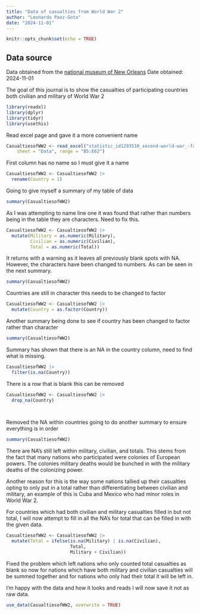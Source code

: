 ```yaml
---
title: "Data of casualties from World War 2"
author: "Leonardo Paez-Goto"
date: "2024-11-01"
---
```


```r
knitr::opts_chunk$set(echo = TRUE)
```

## Data source

Data obtained from the [national museum of New Orleans](https://www.nationalww2museum.org/students-teachers/student-resources/research-starters/research-starters-worldwide-deaths-world-war)
Date obtained: 2024-11-01

The goal of this journal is to show the casualties of participating countries both civilian and military of World War 2
```r
library(readxl)
library(dplyr)
library(tidyr)
library(usethis)
```

Read excel page and gave it a more convenient name
```r
CasualtiesofWW2 <- read_excel("statistic_id1293510_second-world-war_-fatalities-per-country-1939-1945 Original.xlsx", 
    sheet = "Data", range = "B5:E62")
```
First column has no name so I must give it a name

```r
CasualtiesofWW2 <- CasualtiesofWW2 |> 
  rename(Country = 1)

```


Going to give myself a summary of my table of data

```r
summary(CasualtiesofWW2)


```

As I was attempting to name line one it was found that rather than numbers being in the table they are characters. Need to fix this.

```r
CasualtiesofWW2 <- CasualtiesofWW2 |>
  mutate(Military = as.numeric(Military), 
         Civilian = as.numeric(Civilian),
         Total = as.numeric(Total))


```
 
It returns with a warning as it leaves all previously blank spots with NA. However, the characters have been changed to numbers. As can be seen in the next summary.

```r
summary(CasualtiesofWW2)
```
Countries are still in character this needs to be changed to factor

```r
CasualtiesofWW2 <- CasualtiesofWW2 |>
  mutate(Country = as.factor(Country))

```

Another summary being done to see if country has been changed to factor rather than character

```r
summary(CasualtiesofWW2)

```
Summary has shown that there is an NA in the country column, need to find what is missing.

```r
CasualtiesofWW2 |> 
  filter(is.na(Country))
```
There is a row that is blank this can be removed

```r
CasualtiesofWW2 <- CasualtiesofWW2 |>
  drop_na(Country)

  
```
Removed the NA within countries going to do another summary to ensure everything is in order

```r
summary(CasualtiesofWW2)

```
There are NA's still left within military, civilian, and totals. This stems from the fact that many nations who participated were colonies of European powers. The colonies military deaths would be bunched in with the military deaths of the colonizing power. 

Another reason for this is the way some nations tallied up their casualties opting to only put in a total rather than differentiating between civilian and military, an example of this is Cuba and Mexico who had minor roles in World War 2. 

For countries which had both civilian and military casualties filled in but not total, I will now attempt to fill in all the NA's for total that can be filled in with the given data. 

```r
CasualtiesofWW2 <- CasualtiesofWW2 |>
  mutate(Total = ifelse(is.na(Military) | is.na(Civilian), 
                        Total,
                        Military + Civilian))


```

Fixed the problem which left nations who only counted total casualties as blank so now for nations which have both military and civilian casualties will be summed together and for nations who only had their total it will be left in. 

I'm happy with the data and how it looks and reads I will now save it not as raw data. 

```r
use_data(CasualtiesofWW2, overwrite = TRUE)

```


